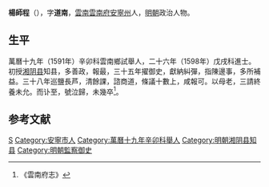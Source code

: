 {{Otheruses|other=名为杨道南的其他人物|杨道南}}
{{明清人物信息框
| 姓名 = 楊師程
| 原名 =
| 圖片名稱= 
| 圖片大小 =
| 圖片說明 = 
| 最高職務 = 長蘆巡盐御史
| 國家 = 大明 
| 爵位 =
| 籍貫 = 雲南府安寧州
| 族裔 = 
| 字號 = 字道南
| 諡號 =
| 出生日期 = 生年不详
| 出生地點 = <!--雲南府安寧州--->
| 逝世日期 = 卒年不详
| 逝世地點 =
| 墓葬 =
| 配偶 = 
| 親屬 = 
| 出身 =
* 萬曆十九年辛卯科雲南鄉試舉人
* 萬曆二十六年戊戌科同進士出身
| 經歷 =
| 著作 = 《道南疏草》
}}
'''楊師程'''（{{bd|？||？|catIdx=}}），字'''道南'''，[[雲南|雲南]][[雲南府|雲南府]][[安寧州|安寧州]]人，[[明朝|明朝]]政治人物。

== 生平 ==
萬曆十九年（1591年）辛卯科雲南鄉試舉人，二十六年（1598年）戊戌科進士。初授[[湘阴县|湘阴县]]知县，多善政，報最，三十五年擢御史，獻納糾彈，指陳邊事，多所補益。三十八年巡鹽長芦，清餘課，諮商道，條議十數上，咸報可。以母老，三請終養未允。而讣至，號泣歸，未幾卒<ref>《雲南府志》</ref>。

==参考文献==
{{reflist}}

{{萬曆二十六年戊戌科殿試金榜}}

{{Authority control}}
{{DEFAULTSORT:}}
[[Category:杨姓|S]]
[[Category:安寧市人|Category:安寧市人]]
[[Category:萬曆十九年辛卯科舉人|Category:萬曆十九年辛卯科舉人]]
[[Category:明朝湘阴县知县|Category:明朝湘阴县知县]]
[[Category:明朝監察御史|Category:明朝監察御史]]
